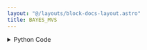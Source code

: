 ```yaml
---
layout: "@/layouts/block-docs-layout.astro"
title: BAYES_MVS
---
```



<PythonDocsDisplay docstring={docstring} />

<details>
<summary>Python Code</summary>
```python
from flojoy import OrderedPair, flojoy, Matrix, Scalar
import numpy as np
from collections import namedtuple
from typing import Literal

import scipy.stats


@flojoy
def BAYES_MVS(
    default: OrderedPair | Matrix,
    alpha: float = 0.9,
) -> OrderedPair | Matrix | Scalar:
    """The BAYES_MVS node is based on a numpy or scipy function.

    The description of that function is as follows:

        Bayesian confidence intervals for the mean, var, and std.

    Parameters
    ----------
    data : array_like
        Input data, if multi-dimensional it is flattened to 1-D by 'bayes_mvs'.
        Requires 2 or more data points.
    alpha : float, optional
        Probability that the returned confidence interval contains the true parameter.

    Returns
    -------
    DataContainer
        type 'ordered pair', 'scalar', or 'matrix'
    """

    result = OrderedPair(
        x=default.x,
        y=scipy.stats.bayes_mvs(
            data=default.y,
            alpha=alpha,
        ),
    )

    return result

```
[Find this Flojoy Block on GitHub](https://github.com/flojoy-ai/blocks/blob/main/blocks/SCIPY/STATS/BAYES_MVS/BAYES_MVS.py)
</details>


## Example
